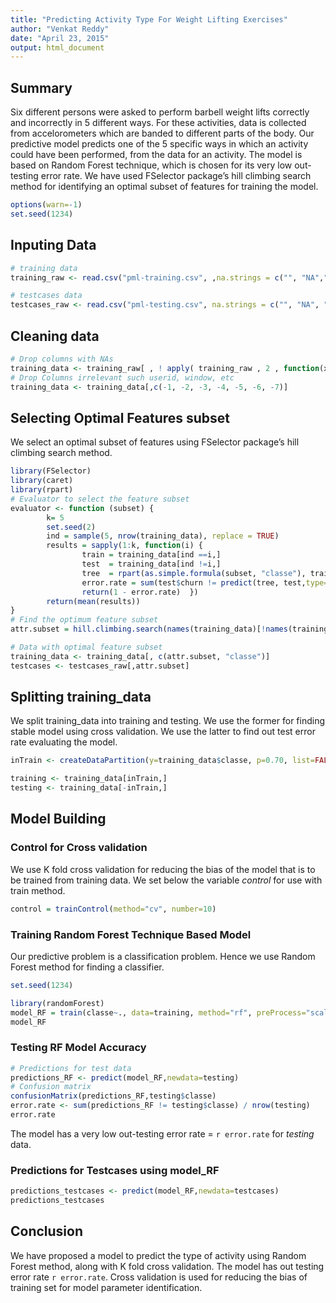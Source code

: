 ```yaml
---
title: "Predicting Activity Type For Weight Lifting Exercises"
author: "Venkat Reddy"
date: "April 23, 2015"
output: html_document
---
```


## Summary
Six different persons were asked to perform barbell weight lifts correctly and incorrectly in 5 different ways. For these activities, data is collected from accelorometers which are banded to different parts of the body. Our predictive model predicts one of the 5 specific ways in which an activity could have been performed, from the data for an activity. The model is based on Random Forest technique, which is chosen for its very low out-testing error rate. We have used FSelector package's hill climbing search method for identifying an optimal subset of features for training the model.

```r
options(warn=-1)
set.seed(1234)
```

## Inputing Data
```r
# training data
training_raw <- read.csv("pml-training.csv", ,na.strings = c("", "NA","#DIV/0!"), )

# testcases data
testcases_raw <- read.csv("pml-testing.csv", na.strings = c("", "NA", "#DIV/0!"))
```
## Cleaning data
```r
# Drop columns with NAs
training_data <- training_raw[ , ! apply( training_raw , 2 , function(x) any(is.na(x)) ) ]
# Drop Columns irrelevant such userid, window, etc
training_data <- training_data[,c(-1, -2, -3, -4, -5, -6, -7)]
```

## Selecting Optimal Features subset
We select an optimal subset of features using FSelector package's hill climbing search method.
```r
library(FSelector)
library(caret)
library(rpart)
# Evaluator to select the feature subset 
evaluator <- function (subset) {
        k= 5
        set.seed(2)
        ind = sample(5, nrow(training_data), replace = TRUE) 
        results = sapply(1:k, function(i) {
                train = training_data[ind ==i,]
                test  = training_data[ind !=i,]      
                tree  = rpart(as.simple.formula(subset, "classe"), training_data)
                error.rate = sum(test$churn != predict(tree, test,type="class")) / nrow(test)
                return(1 - error.rate)  })
        return(mean(results)) 
}
# Find the optimum feature subset 
attr.subset = hill.climbing.search(names(training_data)[!names(training_data) %in% "classe"], evaluator)

# Data with optimal feature subset
training_data <- training_data[, c(attr.subset, "classe")]
testcases <- testcases_raw[,attr.subset]
```
 
## Splitting training_data 
We split training_data into training and testing. We use the former for finding stable model using cross validation. We use the latter to find out test error rate evaluating the  model.
```r
inTrain <- createDataPartition(y=training_data$classe, p=0.70, list=FALSE)

training <- training_data[inTrain,]
testing <- training_data[-inTrain,] 
```
## Model Building
### Control for Cross validation 
We use K fold cross validation for reducing the bias of the model that is to be trained from training data. We set below the variable *control* for use with train method.
```r
control = trainControl(method="cv", number=10)
```

### Training Random Forest Technique Based Model
Our predictive problem is a classification problem. Hence we use Random Forest method for finding a classifier.
```r
set.seed(1234)
```
```r
library(randomForest)
model_RF = train(classe~., data=training, method="rf", preProcess="scale", trControl=control)
model_RF
```
### Testing RF Model Accuracy
```r
# Predictions for test data
predictions_RF <- predict(model_RF,newdata=testing)
# Confusion matrix
confusionMatrix(predictions_RF,testing$classe)
error.rate <- sum(predictions_RF != testing$classe) / nrow(testing)
error.rate
```
The model has a very low out-testing error rate = `r error.rate` for *testing* data.

### Predictions for Testcases using model_RF
```r
predictions_testcases <- predict(model_RF,newdata=testcases)
predictions_testcases
```

## Conclusion
We have proposed  a model to predict the type of activity using Random Forest method, along with K fold cross validation. The model has out testing error rate `r error.rate`. Cross validation is used for reducing the bias of training set for model parameter identification.
